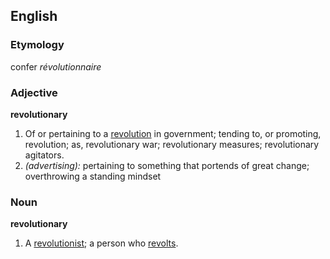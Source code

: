 ==English==

===Etymology===
confer {{F.}} ''révolutionnaire''

===Adjective===
'''revolutionary'''
# Of or pertaining to a [[revolution]] in government; tending to, or promoting, revolution; as, revolutionary war; revolutionary measures; revolutionary agitators.
# ''(advertising):'' pertaining to something that portends of great change; overthrowing a standing mindset

===Noun===
'''revolutionary'''
# A [[revolutionist]]; a person who [[revolt]]s.